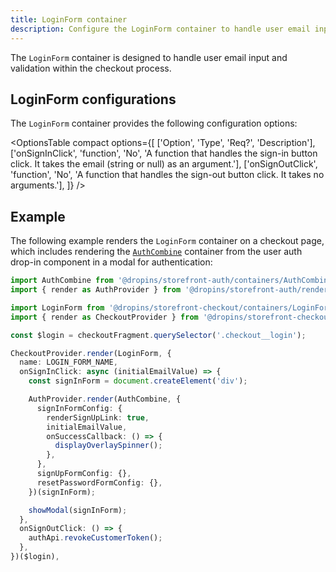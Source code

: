 ```yaml
---
title: LoginForm container
description: Configure the LoginForm container to handle user email input and validation during checkout.
---
```



The `LoginForm` container is designed to handle user email input and validation within the checkout process.

## LoginForm configurations

The `LoginForm` container provides the following configuration options:

<OptionsTable
  compact
  options={[
    ['Option', 'Type', 'Req?', 'Description'],
    ['onSignInClick', 'function', 'No', 'A function that handles the sign-in button click. It takes the email (string or null) as an argument.'],
    ['onSignOutClick', 'function', 'No', 'A function that handles the sign-out button click. It takes no arguments.'],
  ]}
/>

## Example

The following example renders the `LoginForm` container on a checkout page, which includes rendering the [`AuthCombine`](/dropins/user-auth/containers/auth-combine/) container from the user auth drop-in component in a modal for authentication:

```ts
import AuthCombine from '@dropins/storefront-auth/containers/AuthCombine.js';
import { render as AuthProvider } from '@dropins/storefront-auth/render.js';

import LoginForm from '@dropins/storefront-checkout/containers/LoginForm.js';
import { render as CheckoutProvider } from '@dropins/storefront-checkout/render.js';

const $login = checkoutFragment.querySelector('.checkout__login');

CheckoutProvider.render(LoginForm, {
  name: LOGIN_FORM_NAME,
  onSignInClick: async (initialEmailValue) => {
    const signInForm = document.createElement('div');

    AuthProvider.render(AuthCombine, {
      signInFormConfig: {
        renderSignUpLink: true,
        initialEmailValue,
        onSuccessCallback: () => {
          displayOverlaySpinner();
        },
      },
      signUpFormConfig: {},
      resetPasswordFormConfig: {},
    })(signInForm);

    showModal(signInForm);
  },
  onSignOutClick: () => {
    authApi.revokeCustomerToken();
  },
})($login),
```